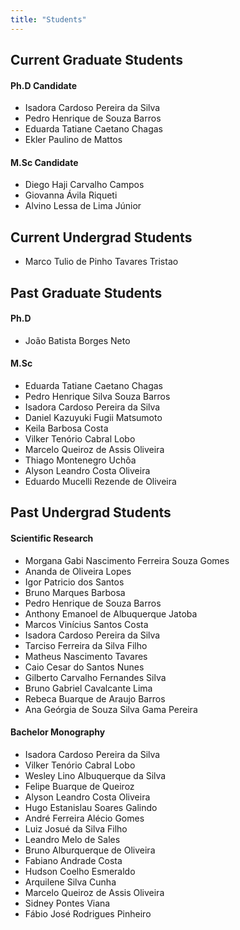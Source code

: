 ```yaml
---
title: "Students"
---
```


## Current Graduate Students

#### Ph.D Candidate
- Isadora Cardoso Pereira da Silva 
- Pedro Henrique de Souza Barros 
- Eduarda Tatiane Caetano Chagas 
- Ekler Paulino de Mattos 

#### M.Sc Candidate
- Diego Haji Carvalho Campos
- Giovanna Ávila Riqueti
- Alvino Lessa de Lima Júnior

## Current Undergrad Students
- Marco Tulio de Pinho Tavares Tristao

## Past Graduate Students

#### Ph.D
- João Batista Borges Neto

#### M.Sc
- Eduarda Tatiane Caetano Chagas
- Pedro Henrique Silva Souza Barros
- Isadora Cardoso Pereira da Silva
- Daniel Kazuyuki Fugii Matsumoto
- Keila Barbosa Costa
- Vilker Tenório Cabral Lobo
- Marcelo Queiroz de Assis Oliveira
- Thiago Montenegro Uchôa
- Alyson Leandro Costa Oliveira
- Eduardo Mucelli Rezende de Oliveira


## Past Undergrad Students 

#### Scientific Research
- Morgana Gabi Nascimento Ferreira Souza Gomes 
- Ananda de Oliveira Lopes
- Igor Patricio dos Santos
- Bruno Marques Barbosa
- Pedro Henrique de Souza Barros
- Anthony Emanoel de Albuquerque Jatoba
- Marcos Vinícius Santos Costa
- Isadora Cardoso Pereira da Silva
- Tarciso Ferreira da Silva Filho
- Matheus Nascimento Tavares
- Caio Cesar do Santos Nunes
- Gilberto Carvalho Fernandes Silva
- Bruno Gabriel Cavalcante Lima
- Rebeca Buarque de Araujo Barros
- Ana Geórgia de Souza Silva Gama Pereira

#### Bachelor Monography
- Isadora Cardoso Pereira da Silva
- Vilker Tenório Cabral Lobo
- Wesley Lino Albuquerque da Silva
- Felipe Buarque de Queiroz
- Alyson Leandro Costa Oliveira
- Hugo Estanislau Soares Galindo
- André Ferreira Alécio Gomes
- Luiz Josué da Silva Filho
- Leandro Melo de Sales
- Bruno Alburquerque de Oliveira
- Fabiano Andrade Costa
- Hudson Coelho Esmeraldo
- Arquilene Silva Cunha
- Marcelo Queiroz de Assis Oliveira
- Sidney Pontes Viana
- Fábio José Rodrigues Pinheiro